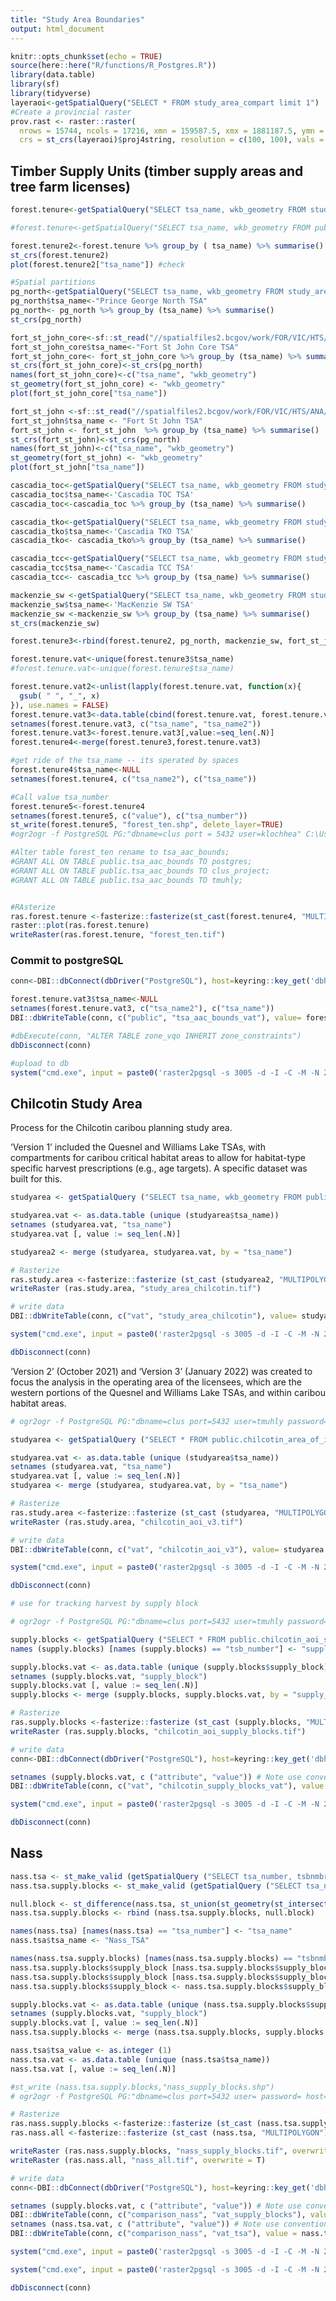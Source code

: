 ```yaml
---
title: "Study Area Boundaries"
output: html_document
---
```


```r
knitr::opts_chunk$set(echo = TRUE)
source(here::here("R/functions/R_Postgres.R"))
library(data.table)
library(sf)
library(tidyverse)
layeraoi<-getSpatialQuery("SELECT * FROM study_area_compart limit 1")
#Create a provincial raster
prov.rast <- raster::raster(
  nrows = 15744, ncols = 17216, xmn = 159587.5, xmx = 1881187.5, ymn = 173787.5, ymx = 1748187.5, 
  crs = st_crs(layeraoi)$proj4string, resolution = c(100, 100), vals = 0)
```


## Timber Supply Units (timber supply areas and tree farm licenses)
```r
forest.tenure<-getSpatialQuery("SELECT tsa_name, wkb_geometry FROM study_area_compart where tsa_name in ('Quesnel TSA', 'Lakes TSA', 'Morice TSA', 'Bulkley TSA', 'Williams Lake TSA', 'Kamloops TSA', '100 Mile House TSA', 'Golden TSA', 'Revelstoke TSA', 'Okanagan TSA', 'Kootenay Lake TSA', 'Invermere TSA', 'Cranbrook TSA', 'Arrow TSA', 'Dawson Creek TSA', 'Robson Valley TSA') or tsb_number in ('24C', '24D','24E','24F','24G','24H','24I', '16A', '16B', '16C', '16D', '16E', '16F', '16G', '16H', '16I', '16J', '16K', '16P')")

#forest.tenure<-getSpatialQuery("SELECT tsa_name, wkb_geometry FROM public.tsa_nw_coast_no_tfl")

forest.tenure2<-forest.tenure %>% group_by ( tsa_name) %>% summarise()
st_crs(forest.tenure2)
plot(forest.tenure2["tsa_name"]) #check 

#Spatial partitions
pg_north<-getSpatialQuery("SELECT tsa_name, wkb_geometry FROM study_area_compart where tsb_number in ('24A', '24B')")
pg_north$tsa_name<-"Prince George North TSA"
pg_north<- pg_north %>% group_by (tsa_name) %>% summarise()
st_crs(pg_north)

fort_st_john_core<-sf::st_read("//spatialfiles2.bcgov/work/FOR/VIC/HTS/ANA/Workarea/dstuart/TSA40_FtStJohn/SENSITIVITIES/GeographicPartition/Core_ForLegal/TSA40_Core_shapes/TSA40_core.shp")
fort_st_john_core$tsa_name<-"Fort St John Core TSA"
fort_st_john_core<- fort_st_john_core %>% group_by (tsa_name) %>% summarise()
st_crs(fort_st_john_core)<-st_crs(pg_north)
names(fort_st_john_core)<-c("tsa_name", "wkb_geometry")
st_geometry(fort_st_john_core) <- "wkb_geometry"
plot(fort_st_john_core["tsa_name"]) 

fort_st_john <-sf::st_read("//spatialfiles2.bcgov/work/FOR/VIC/HTS/ANA/Workarea/dstuart/TSA40_FtStJohn/SENSITIVITIES/GeographicPartition/Core_ForLegal/TSA40_Core_shapes/iLU_TSA40_.shp", query = "SELECT * FROM \"iLU_TSA40_\" where c_p =2")
fort_st_john$tsa_name <- "Fort St John TSA"
fort_st_john <- fort_st_john  %>% group_by (tsa_name) %>% summarise()
st_crs(fort_st_john)<-st_crs(pg_north)
names(fort_st_john)<-c("tsa_name", "wkb_geometry")
st_geometry(fort_st_john) <- "wkb_geometry"
plot(fort_st_john["tsa_name"]) 

cascadia_toc<-getSpatialQuery("SELECT tsa_name, wkb_geometry FROM study_area_compart where tsb_number in ('45O')")
cascadia_toc$tsa_name<-'Cascadia TOC TSA'
cascadia_toc<-cascadia_toc %>% group_by (tsa_name) %>% summarise()

cascadia_tko<-getSpatialQuery("SELECT tsa_name, wkb_geometry FROM study_area_compart where tsb_number in ('45K', '45K1', '45K2')")
cascadia_tko$tsa_name<-'Cascadia TKO TSA'
cascadia_tko<- cascadia_tko%>% group_by (tsa_name) %>% summarise()

cascadia_tcc<-getSpatialQuery("SELECT tsa_name, wkb_geometry FROM study_area_compart where tsb_number in ('45C5','45C6','45C7','45C8')")
cascadia_tcc$tsa_name<-'Cascadia TCC TSA'
cascadia_tcc<- cascadia_tcc %>% group_by (tsa_name) %>% summarise()

mackenzie_sw <-getSpatialQuery("SELECT tsa_name, wkb_geometry FROM study_area_compart where tsb_number in ('16L', '16O', '16M', '16N')")
mackenzie_sw$tsa_name<-'MacKenzie SW TSA'
mackenzie_sw <-mackenzie_sw %>% group_by (tsa_name) %>% summarise()
st_crs(mackenzie_sw)

forest.tenure3<-rbind(forest.tenure2, pg_north, mackenzie_sw, fort_st_john, fort_st_john_core, cascadia_tcc, cascadia_toc, cascadia_tko) 

forest.tenure.vat<-unique(forest.tenure3$tsa_name)
#forest.tenure.vat<-unique(forest.tenure$tsa_name)

forest.tenure.vat2<-unlist(lapply(forest.tenure.vat, function(x){
  gsub( " ", "_", x)
}), use.names = FALSE)
forest.tenure.vat3<-data.table(cbind(forest.tenure.vat, forest.tenure.vat2))
setnames(forest.tenure.vat3, c("tsa_name", "tsa_name2"))
forest.tenure.vat3<-forest.tenure.vat3[,value:=seq_len(.N)]
forest.tenure4<-merge(forest.tenure3,forest.tenure.vat3)

#get ride of the tsa_name -- its sperated by spaces
forest.tenure4$tsa_name<-NULL
setnames(forest.tenure4, c("tsa_name2"), c("tsa_name"))

#Call value tsa_number
forest.tenure5<-forest.tenure4
setnames(forest.tenure5, c("value"), c("tsa_number"))
st_write(forest.tenure5, "forest_ten.shp", delete_layer=TRUE)
#ogr2ogr -f PostgreSQL PG:"dbname=clus port = 5432 user=klochhea" C:\Users\klochhea\clus\R\Params\forest_ten.shp -overwrite -a_srs EPSG:3005 -progress --config PG_USE_COPY YES -nlt PROMOTE_TO_MULTI

#Alter table forest_ten rename to tsa_aac_bounds;
#GRANT ALL ON TABLE public.tsa_aac_bounds TO postgres;
#GRANT ALL ON TABLE public.tsa_aac_bounds TO clus_project;
#GRANT ALL ON TABLE public.tsa_aac_bounds TO tmuhly;


#RAsterize 
ras.forest.tenure <-fasterize::fasterize(st_cast(forest.tenure4, "MULTIPOLYGON"), prov.rast, field = "tsa_number") 
raster::plot(ras.forest.tenure)
writeRaster(ras.forest.tenure, "forest_ten.tif")

```

### Commit to postgreSQL
```r

conn<-DBI::dbConnect(dbDriver("PostgreSQL"), host=keyring::key_get('dbhost', keyring = 'postgreSQL'), dbname = keyring::key_get('dbname', keyring = 'postgreSQL'), port='5432' ,user=keyring::key_get('dbuser', keyring = 'postgreSQL') ,password= keyring::key_get('dbpass', keyring = 'postgreSQL'))

forest.tenure.vat3$tsa_name<-NULL
setnames(forest.tenure.vat3, c("tsa_name2"), c("tsa_name"))
DBI::dbWriteTable(conn, c("public", "tsa_aac_bounds_vat"), value= forest.tenure.vat3, row.names = FALSE, overwrite = TRUE)

#dbExecute(conn, "ALTER TABLE zone_vqo INHERIT zone_constraints")
dbDisconnect(conn)

#upload to db
system("cmd.exe", input = paste0('raster2pgsql -s 3005 -d -I -C -M -N 2147483648  ', here::here(), '/R/params/forest_ten.tif -t 100x100 rast.tsa_aac_boundary | psql postgres://', keyring::key_get('dbuser', keyring = 'postgreSQL'), ':', keyring::key_get('dbpass', keyring = 'postgreSQL'), '@', keyring::key_get('dbhost', keyring = 'postgreSQL'), ':5432/clus'), show.output.on.console = FALSE, invisible = TRUE)
```

## Chilcotin Study Area
Process for the Chilcotin caribou planning study area.

'Version 1' included the Quesnel and Williams Lake TSAs, with compartments for caribou critical habitat areas to allow for habitat-type specific harvest prescriptions (e.g., age targets). A specific dataset was built for this.
```r

studyarea <- getSpatialQuery ("SELECT tsa_name, wkb_geometry FROM public.study_area_chilcotin WHERE tsa_name IN ('Quesnel_TSA_Matrix', 'Quesnel_TSA_HEWSR', 'Quesnel_TSA_LESR', 'Quesnel_TSA_LEWR', 'Quesnel_TSA_out', 'Williams_Lake_TSA_HEWSR', 'Williams_Lake_TSA_LESR', 'Williams_Lake_TSA_LEWR', 'Williams_Lake_TSA_Matrix', 'Williams_Lake_TSA_out');")

studyarea.vat <- as.data.table (unique (studyarea$tsa_name))
setnames (studyarea.vat, "tsa_name")
studyarea.vat [, value := seq_len(.N)]

studyarea2 <- merge (studyarea, studyarea.vat, by = "tsa_name")

# Rasterize 
ras.study.area <-fasterize::fasterize (st_cast (studyarea2, "MULTIPOLYGON"), prov.rast, field = "int_id") 
writeRaster (ras.study.area, "study_area_chilcotin.tif")

# write data
DBI::dbWriteTable(conn, c("vat", "study_area_chilcotin"), value= studyarea.vat, row.names = FALSE, overwrite = TRUE)

system("cmd.exe", input = paste0('raster2pgsql -s 3005 -d -I -C -M -N 2147483648  ', here::here(), '/caribou/clus_repo/clus/R/Params/study_area_chilcotin.tif -t 100x100 rast.study_area_chilcotin | psql postgres://', keyring::key_get('dbuser', keyring = 'postgreSQL'), ':', keyring::key_get('dbpass', keyring = 'postgreSQL'), '@', keyring::key_get('dbhost', keyring = 'postgreSQL'), ':5432/clus'), show.output.on.console = FALSE, invisible = TRUE)

dbDisconnect(conn)

```

'Version 2' (October 2021) and 'Version 3' (January 2022) was created to focus the analysis in the operating area of the licensees, which are the western portions of the Quesnel and Williams Lake TSAs, and within caribou habitat areas. 

```r
# ogr2ogr -f PostgreSQL PG:"dbname=clus port=5432 user=tmuhly password=caribou host=DC052586" D:\clus_data\scenarios\chilcotin\area_of_interest\chilcotin_area_of_interest_habitat_v3.shp -overwrite -a_srs EPSG:3005 -progress --config PG_USE_COPY YES -nlt PROMOTE_TO_MULTI

studyarea <- getSpatialQuery ("SELECT * FROM public.chilcotin_area_of_interest_habitat_v3;") # public.chilcotin_area_of_interest_habitat

studyarea.vat <- as.data.table (unique (studyarea$tsa_name))
setnames (studyarea.vat, "tsa_name")
studyarea.vat [, value := seq_len(.N)]
studyarea <- merge (studyarea, studyarea.vat, by = "tsa_name")

# Rasterize 
ras.study.area <-fasterize::fasterize (st_cast (studyarea, "MULTIPOLYGON"), prov.rast, field = "value") 
writeRaster (ras.study.area, "chilcotin_aoi_v3.tif")

# write data
DBI::dbWriteTable(conn, c("vat", "chilcotin_aoi_v3"), value= studyarea.vat, row.names = FALSE, overwrite = TRUE)

system("cmd.exe", input = paste0('raster2pgsql -s 3005 -d -I -C -M -N 2147483648  ', here::here(), '/R/Params/chilcotin_aoi_v3.tif -t 100x100 rast.chilcotin_aoi_v3 | psql postgres://', keyring::key_get('dbuser', keyring = 'postgreSQL'), ':', keyring::key_get('dbpass', keyring = 'postgreSQL'), '@', keyring::key_get('dbhost', keyring = 'postgreSQL'), ':5432/clus'), show.output.on.console = FALSE, invisible = TRUE)

dbDisconnect(conn)

```

```r
# use for tracking harvest by supply block

# ogr2ogr -f PostgreSQL PG:"dbname=clus port=5432 user=tmuhly password=caribou host=DC052586" D:\clus_data\scenarios\chilcotin\area_of_interest\chilcotin_aoi_supply_blocks.shp -overwrite -a_srs EPSG:3005 -progress --config PG_USE_COPY YES -nlt PROMOTE_TO_MULTI

supply.blocks <- getSpatialQuery ("SELECT * FROM public.chilcotin_aoi_supply_blocks;") 
names (supply.blocks) [names (supply.blocks) == "tsb_number"] <- "supply_block"

supply.blocks.vat <- as.data.table (unique (supply.blocks$supply_block))
setnames (supply.blocks.vat, "supply_block") 
supply.blocks.vat [, value := seq_len(.N)]
supply.blocks <- merge (supply.blocks, supply.blocks.vat, by = "supply_block")

# Rasterize 
ras.supply.blocks <-fasterize::fasterize (st_cast (supply.blocks, "MULTIPOLYGON"), prov.rast, field = "value") 
writeRaster (ras.supply.blocks, "chilcotin_aoi_supply_blocks.tif")

# write data
conn<-DBI::dbConnect(dbDriver("PostgreSQL"), host=keyring::key_get('dbhost', keyring = 'postgreSQL'), dbname = keyring::key_get('dbname', keyring = 'postgreSQL'), port='5432' ,user=keyring::key_get('dbuser', keyring = 'postgreSQL') ,password= keyring::key_get('dbpass', keyring = 'postgreSQL'))

setnames (supply.blocks.vat, c ("attribute", "value")) # Note use convention; always name these value and attribute
DBI::dbWriteTable(conn, c("vat", "chilcotin_supply_blocks_vat"), value = supply.blocks.vat, row.names = FALSE, overwrite = TRUE)

system("cmd.exe", input = paste0('raster2pgsql -s 3005 -d -I -C -M -N 2147483648  ', here::here(), '/R/Params/chilcotin_aoi_supply_blocks.tif -t 100x100 rast.chilcotin_aoi_supply_blocks | psql postgres://', keyring::key_get('dbuser', keyring = 'postgreSQL'), ':', keyring::key_get('dbpass', keyring = 'postgreSQL'), '@', keyring::key_get('dbhost', keyring = 'postgreSQL'), ':5432/clus'), show.output.on.console = FALSE, invisible = TRUE)

dbDisconnect(conn)

```


## Nass 
```r

nass.tsa <- st_make_valid (getSpatialQuery ("SELECT tsa_number, tsbnmbrdsc, wkb_geometry FROM public.fadm_tsa_polygon WHERE tsa_number = '43';"))
nass.tsa.supply.blocks <- st_make_valid (getSpatialQuery ("SELECT tsa_number, tsbnmbrdsc, wkb_geometry FROM public.fadm_tsa_polygon WHERE tsbnmbrdsc = 'Nass TSA Stewart Block' OR tsbnmbrdsc = 'Nass TSA Block E';"))

null.block <- st_difference(nass.tsa, st_union(st_geometry(st_intersection(nass.tsa, nass.tsa.supply.blocks))))
nass.tsa.supply.blocks <- rbind (nass.tsa.supply.blocks, null.block)

names(nass.tsa) [names(nass.tsa) == "tsa_number"] <- "tsa_name"
nass.tsa$tsa_name <- "Nass_TSA"

names(nass.tsa.supply.blocks) [names(nass.tsa.supply.blocks) == "tsbnmbrdsc"] <- "supply_block"
nass.tsa.supply.blocks$supply_block [nass.tsa.supply.blocks$supply_block == "Nass TSA Stewart Block"] <- "Stewart_Block"
nass.tsa.supply.blocks$supply_block [nass.tsa.supply.blocks$supply_block == "Nass TSA Block E"] <- "Block_E"
nass.tsa.supply.blocks$supply_block <- nass.tsa.supply.blocks$supply_block %>% replace_na ('null_block')

supply.blocks.vat <- as.data.table (unique (nass.tsa.supply.blocks$supply_block))
setnames (supply.blocks.vat, "supply_block") 
supply.blocks.vat [, value := seq_len(.N)]
nass.tsa.supply.blocks <- merge (nass.tsa.supply.blocks, supply.blocks.vat, by = "supply_block")

nass.tsa$tsa_value <- as.integer (1)
nass.tsa.vat <- as.data.table (unique (nass.tsa$tsa_name))
nass.tsa.vat [, value := seq_len(.N)]

#st_write (nass.tsa.supply.blocks,"nass_supply_blocks.shp")
# ogr2ogr -f PostgreSQL PG:"dbname=clus port=5432 user= password= host=" SCHEMA=comaprison_nass C:\Work\git\clus\R\Params\nass_supply_blocks.shp nass_supply_blocks  -a_srs EPSG:3005 -progress --config PG_USE_COPY YES -nlt PROMOTE_TO_MULTI -lco SCHEMA=comparison_nass

# Rasterize 
ras.nass.supply.blocks <-fasterize::fasterize (st_cast (nass.tsa.supply.blocks, "MULTIPOLYGON"), prov.rast, field = "value") 
ras.nass.all <-fasterize::fasterize (st_cast (nass.tsa, "MULTIPOLYGON"), prov.rast, field = "tsa_value") 

writeRaster (ras.nass.supply.blocks, "nass_supply_blocks.tif", overwrite = T)
writeRaster (ras.nass.all, "nass_all.tif", overwrite = T)

# write data
conn<-DBI::dbConnect(dbDriver("PostgreSQL"), host=keyring::key_get('dbhost', keyring = 'postgreSQL'), dbname = keyring::key_get('dbname', keyring = 'postgreSQL'), port='5432' ,user=keyring::key_get('dbuser', keyring = 'postgreSQL') ,password= keyring::key_get('dbpass', keyring = 'postgreSQL'))

setnames (supply.blocks.vat, c ("attribute", "value")) # Note use convention; always name these value and attribute
DBI::dbWriteTable(conn, c("comparison_nass", "vat_supply_blocks"), value = supply.blocks.vat, row.names = FALSE, overwrite = TRUE)
setnames (nass.tsa.vat, c ("attribute", "value")) # Note use convention; always name these value and attribute
DBI::dbWriteTable(conn, c("comparison_nass", "vat_tsa"), value = nass.tsa.vat, row.names = FALSE, overwrite = TRUE)

system("cmd.exe", input = paste0('raster2pgsql -s 3005 -d -I -C -M -N 2147483648  ', here::here(), '/R/Params/nass_supply_blocks.tif -t 100x100 comparison_nass.rast_supply_blocks | psql postgres://', keyring::key_get('dbuser', keyring = 'postgreSQL'), ':', keyring::key_get('dbpass', keyring = 'postgreSQL'), '@', keyring::key_get('dbhost', keyring = 'postgreSQL'), ':5432/clus'), show.output.on.console = FALSE, invisible = TRUE)

system("cmd.exe", input = paste0('raster2pgsql -s 3005 -d -I -C -M -N 2147483648  ', here::here(), '/R/Params/nass_all.tif -t 100x100 comparison_nass.rast_tsa | psql postgres://', keyring::key_get('dbuser', keyring = 'postgreSQL'), ':', keyring::key_get('dbpass', keyring = 'postgreSQL'), '@', keyring::key_get('dbhost', keyring = 'postgreSQL'), ':5432/clus'), show.output.on.console = FALSE, invisible = TRUE)

dbDisconnect(conn)

```
